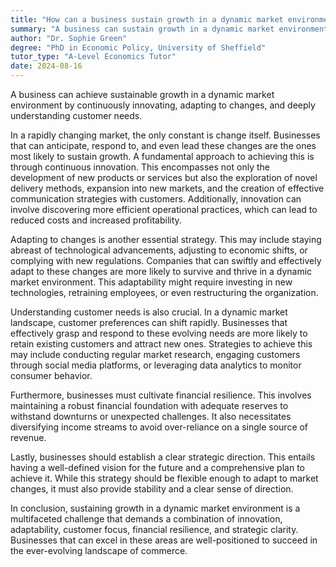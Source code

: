 ```yaml
---
title: "How can a business sustain growth in a dynamic market environment?"
summary: "A business can sustain growth in a dynamic market environment by continuously innovating, adapting to changes, and understanding customer needs."
author: "Dr. Sophie Green"
degree: "PhD in Economic Policy, University of Sheffield"
tutor_type: "A-Level Economics Tutor"
date: 2024-08-16
---
```


A business can achieve sustainable growth in a dynamic market environment by continuously innovating, adapting to changes, and deeply understanding customer needs.

In a rapidly changing market, the only constant is change itself. Businesses that can anticipate, respond to, and even lead these changes are the ones most likely to sustain growth. A fundamental approach to achieving this is through continuous innovation. This encompasses not only the development of new products or services but also the exploration of novel delivery methods, expansion into new markets, and the creation of effective communication strategies with customers. Additionally, innovation can involve discovering more efficient operational practices, which can lead to reduced costs and increased profitability.

Adapting to changes is another essential strategy. This may include staying abreast of technological advancements, adjusting to economic shifts, or complying with new regulations. Companies that can swiftly and effectively adapt to these changes are more likely to survive and thrive in a dynamic market environment. This adaptability might require investing in new technologies, retraining employees, or even restructuring the organization.

Understanding customer needs is also crucial. In a dynamic market landscape, customer preferences can shift rapidly. Businesses that effectively grasp and respond to these evolving needs are more likely to retain existing customers and attract new ones. Strategies to achieve this may include conducting regular market research, engaging customers through social media platforms, or leveraging data analytics to monitor consumer behavior.

Furthermore, businesses must cultivate financial resilience. This involves maintaining a robust financial foundation with adequate reserves to withstand downturns or unexpected challenges. It also necessitates diversifying income streams to avoid over-reliance on a single source of revenue.

Lastly, businesses should establish a clear strategic direction. This entails having a well-defined vision for the future and a comprehensive plan to achieve it. While this strategy should be flexible enough to adapt to market changes, it must also provide stability and a clear sense of direction.

In conclusion, sustaining growth in a dynamic market environment is a multifaceted challenge that demands a combination of innovation, adaptability, customer focus, financial resilience, and strategic clarity. Businesses that can excel in these areas are well-positioned to succeed in the ever-evolving landscape of commerce.
    